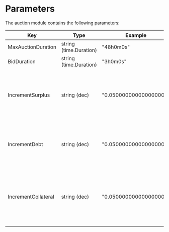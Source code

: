 
# Parameters

The auction module contains the following parameters:

| Key                 | Type                   | Example                | Description                                                                           |
| ------------------- | ---------------------- | ---------------------- | ------------------------------------------------------------------------------------- |
| MaxAuctionDuration  | string (time.Duration) | "48h0m0s"              |                                                                                       |
| BidDuration         | string (time.Duration) | "3h0m0s"               |                                                                                       |
| IncrementSurplus    | string (dec)           | "0.050000000000000000" | percentage change in bid required for a new bid on a surplus auction                  |
| IncrementDebt       | string (dec)           | "0.050000000000000000" | percentage change in lot required for a new bid on a debt auction                     |
| IncrementCollateral | string (dec)           | "0.050000000000000000" | percentage change in either bid or lot required for a new bid on a collateral auction |


>
